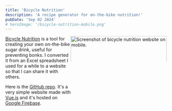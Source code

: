 ```yaml
---
title: 'Bicycle Nutrition'
description: 'A recipe generator for on-the-bike nutrition!'
pubDate: 'Sep 02 2024'
# heroImage: '/bicycle-nutrition-mobile.png'
---
```


<img
  src="/bicycle-nutrition-mobile.png"
  alt="Screenshot of bicycle nutrition website on mobile."
  width="300"
  style="float:right; clip-path: inset(0px 0px 220px 0px);"
/>

[Bicycle Nutrition](https://www.bicyclenutrition.com) is a tool for creating your own on-the-bike sugar drink, useful for preventing bonks. I converted it from an Excel spreadsheet I used for a while to a website so that I can share it with others.

Here is the [GitHub repo](https://github.com/martinnobis/bicycle-nutrition). It's a very simple website made with [Vue.js](https://vuejs.org) and it's hosted on [Google Firebase](https://firebase.google.com).
